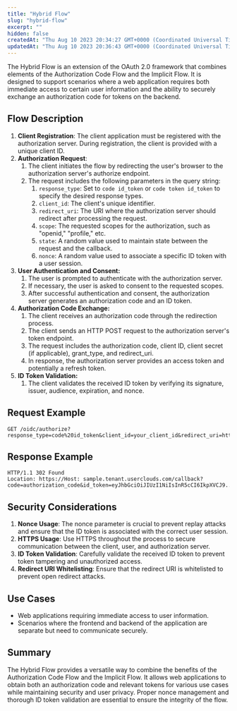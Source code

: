 ```yaml
---
title: "Hybrid Flow"
slug: "hybrid-flow"
excerpt: ""
hidden: false
createdAt: "Thu Aug 10 2023 20:34:27 GMT+0000 (Coordinated Universal Time)"
updatedAt: "Thu Aug 10 2023 20:36:43 GMT+0000 (Coordinated Universal Time)"
---
```

The Hybrid Flow is an extension of the OAuth 2.0 framework that combines elements of the Authorization Code Flow and the Implicit Flow. It is designed to support scenarios where a web application requires both immediate access to certain user information and the ability to securely exchange an authorization code for tokens on the backend.

## Flow Description

1. **Client Registration**: The client application must be registered with the authorization server. During registration, the client is provided with a unique client ID.
2. **Authorization Request**:
   1. The client initiates the flow by redirecting the user's browser to the authorization server's authorize endpoint.
   2. The request includes the following parameters in the query string:
      1. `response_type`: Set to `code id_token` or `code token id_token` to specify the desired response types.
      2. `client_id`: The client's unique identifier.
      3. `redirect_uri`: The URI where the authorization server should redirect after processing the request.
      4. `scope`: The requested scopes for the authorization, such as "openid," "profile," etc.
      5. `state`: A random value used to maintain state between the request and the callback.
      6. `nonce`: A random value used to associate a specific ID token with a user session.
3. **User Authentication and Consent:**
   1. The user is prompted to authenticate with the authorization server.
   2. If necessary, the user is asked to consent to the requested scopes.
   3. After successful authentication and consent, the authorization server generates an authorization code and an ID token.
4. **Authorization Code Exchange:**
   1. The client receives an authorization code through the redirection process.
   2. The client sends an HTTP POST request to the authorization server's token endpoint.
   3. The request includes the authorization code, client ID, client secret (if applicable), grant_type, and redirect_uri.
   4. In response, the authorization server provides an access token and potentially a refresh token.
5. **ID Token Validation:**
   1. The client validates the received ID token by verifying its signature, issuer, audience, expiration, and nonce.

## Request Example

```http
GET /oidc/authorize?response_type=code%20id_token&client_id=your_client_id&redirect_uri=https%3A%2F%2Fcontoso.com%2Fcallback&scope=openid%20profile&state=n9ftgCrrLNQ7sfxnnFmNcabEn8hFvAypP6Hu625WtBk&nonce=nonce123

```

## Response Example

```http
HTTP/1.1 302 Found
Location: https://Host: sample.tenant.userclouds.com/callback?code=authorization_code&id_token=eyJhbGciOiJIUzI1NiIsInR5cCI6IkpXVCJ9...

```

## Security Considerations

1. **Nonce Usage**: The nonce parameter is crucial to prevent replay attacks and ensure that the ID token is associated with the correct user session.
2. **HTTPS Usage**: Use HTTPS throughout the process to secure communication between the client, user, and authorization server.
3. **ID Token Validation**: Carefully validate the received ID token to prevent token tampering and unauthorized access.
4. **Redirect URI Whitelisting**: Ensure that the redirect URI is whitelisted to prevent open redirect attacks.

## Use Cases

- Web applications requiring immediate access to user information.
- Scenarios where the frontend and backend of the application are separate but need to communicate securely.

## Summary

The Hybrid Flow provides a versatile way to combine the benefits of the Authorization Code Flow and the Implicit Flow. It allows web applications to obtain both an authorization code and relevant tokens for various use cases while maintaining security and user privacy. Proper nonce management and thorough ID token validation are essential to ensure the integrity of the flow.
